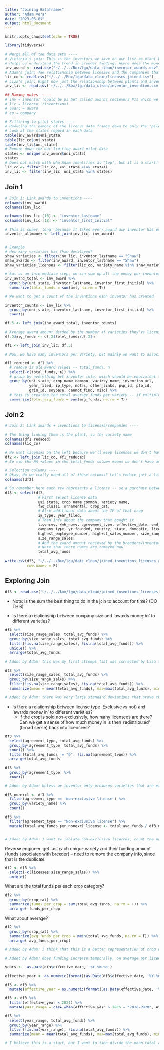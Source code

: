 ---
title: "Joining Dataframes"
author: "Adam Vera"
date: "2023-06-05"
output: html_document
---

```{r setup, include=FALSE}
knitr::opts_chunk$set(echo = TRUE)
```

```{r}
library(tidyverse)

# Merge all of the data sets ----
# Victoria's join: This is the inventors we have on our list as plant breeders, and all of the awards they've ever gotten. This is interesting on its own and hasn't been explore yet
# Helps us understand the trend in breeder funding: Where does the money come from?
inv_award <- read.csv("~/../../Box/lgu/data_clean/inventor_awards.csv")
# Adam's join: The relationship between licenses and the companies that buy those liceses
lic_co <- read.csv("~/../../Box/lgu/data_clean/licenses_joined.csv")
# Liza's join: Right now just the relationship between plants and inventors -- not that interesting until I get further details about the plants
inv_lic <- read.csv('~/../../Box/lgu/data_clean/inventor_invention.csv')
```

```{r}
## Naming notes -----
# inv = inventor (could be pi but called awards recievers PIs which we didnt like)
# lic = license (/inventions)
# award = award
# co = company

# Filtering to pilot states ----
# Reducing the number of the license data frames down to only the 'pilot' data for the states that we currently have clean award data for (I have about twice as much data but it is not clean still)
# Look at the states repped in each data
table(inv_award$uni_state)
table(lic_co$uni_state)
table(inv_lic$uni_state)
# Reduce down the our limiting award pilot data
states <- unique(inv_award$uni_state)
states
# Does not match with who Adam identifies as "top", but it is a start!
lic_co <- filter(lic_co, uni_state %in% states)
inv_lic <- filter(inv_lic, uni_state %in% states)
```

## Join 1
```{r}
# Join 1: Link awards to inventions ----
colnames(inv_award)
colnames(inv_lic)

colnames(inv_lic)[16] <- "inventor_lastname"
colnames(inv_lic)[18] <- "inventor_first_initial"

# This is super 'long' because it takes every award any inventor has ever gotten, and associates it with every plant they've ever bred. Cleaning and playing with time frames here is defnitely something of interest for the future
inventor_allmoney <- left_join(inv_lic, inv_award)


# Example
# How many varieties has Shaw developed?
shaw_varieties <- filter(inv_lic, inventor_lastname == "Shaw")
shaw_awards <- filter(inv_award, inventor_lastname == "Shaw")
shaw_varieties_licenses <- filter(lic_co, variety_name %in% shaw_varieties$variety_name)

# But as an intermediate step, we can sum up all the money per inventor so that our join doesnt blow up
inv_award_total <- inv_award %>% 
  group_by(uni_state, inventor_lastname, inventor_first_initial) %>% 
  summarize(total_funds = sum(amt, na.rm = T))

# We want to get a count of the inventions each inventor has created

inventor_counts <- inv_lic %>% 
  group_by(uni_state, inventor_lastname, inventor_first_initial) %>% 
  count()

df.5 <- left_join(inv_award_total, inventor_counts)

# Average award amount divded by the number of varieties they've licensed
df.5$avg_funds <- df.5$total_funds/df.5$n

df1 <- left_join(inv_lic, df.5)

# Now, we have many inventors per variety, but mainly we want to associate a sum of money with the variety now. SO we can cut inventor out, in a way, and just get one value per variety

df1_reduced <- df1 %>% 
  # remove is old award values -- total_funds, n
  select(-c(total_funds, n)) %>% 
  # group by everything but inventor info, which should be equivalent to each invention
  group_by(uni_state, crop_name_common, variety_name, invention_url, 
           year_filed, ip_type, notes, other_links, pvp_id, pto_id, 
           grin_id, soybase, cannot_find, misc) %>%
  # this is creating the total average funds per variety -- if multiple inventor it will sum, if only one inventor is will remain the same (sum with itself)
  summarize(total_avg_funds = sum(avg_funds, na.rm = T))
```

## Join 2
```{r}
# Join 2: Link awards + inventions to licenses/companies ----

# The thing linking them is the plant, so the variety name
colnames(df1_reduced)
colnames(lic_co)

# We want licenses on the left because we'll keep licenses we don't have inventor data for
df2 <- left_join(lic_co, df1_reduced)
# So now the NA values in the total_funds column means we don't have any data for those

# Selection columns ----
# Okay, do we really need all of these columns? Let's reduce just a little
colnames(df2)

# So remember here each row represents a license -- so a purchase between a university's variety and a company/other.
df3 <- select(df2, 
               # First select license data
               uni_state, crop_name_common, variety_name,
               fao_class1, ornamental, crop_cat,
               # Also additional data about the IP of that crop
               ip_type, year_filed, 
               # Then info about the company that bought it
               licensee, dnb_name, agreement_type, effective_date, end_date,
               company_type, yr_founded, country, state, domestic, licensee_type,
               highest_employee_number, highest_sales_number, size_range_employee,
               size_range_sales,
               # And the award amount recieved by the breeders/inventors associated
               # Note that there names are removed now
               total_avg_funds
                )
write.csv(df3, "~/../../Box/lgu/data_clean/joined_inventions_licenses_awardstotal.csv",
          row.names = F)
```

## Exploring Join
```{r}
df3 <- read.csv("~/../../Box/lgu/data_clean/joined_inventions_licenses_awardstotal.csv")
```

* Note: Is the sum the best thing to do in the join to account for time? (DO THIS)

<!--- Summing average inventor funds assigns a value to each variety based on the total amount of funds the inventor received in their career. Funds are averaged over the number of projects they worked on. The variety value is the total funds from every inventor that worked on that specific variety.--->
* Is there a relationship between company size and 'awards money in' to different varieties?  
```{r, eval=FALSE}
df3 %>%
  select(size_range_sales, total_avg_funds) %>%
  group_by(size_range_sales, total_avg_funds) %>%
  filter(!is.na(size_range_sales), !is.na(total_avg_funds)) %>%
  unique() %>%
  arrange(total_avg_funds)

# Added by Adam: this was my first attempt that was corrected by Liza to become the chunk below
```

```{r}
df3 %>%
  select(size_range_sales, total_avg_funds) %>%
  group_by(size_range_sales) %>%
  filter(!is.na(size_range_sales), !is.na(total_avg_funds)) %>%
  summarize(mean = mean(total_avg_funds), max=max(total_avg_funds), min=min(total_avg_funds), sd=sd(total_avg_funds))

# Added by Adam: there was very large standard deviations that prove the means to be statistically insignificant at the moment.
```

* Is there a relationship between license type (Exclusive vs not) and 'awards money in' to different varieties?  
  * If the crop is sold non-exclusively, how many licensees are there? Can we get a sense of how much money in is then 'redistributed' (broad sense) back into licensees? 

```{r}
df3 %>%
  select(agreement_type, total_avg_funds) %>%
  group_by(agreement_type, total_avg_funds) %>%
  count() %>%
  filter(total_avg_funds != "0", !is.na(agreement_type)) %>%
  arrange(total_avg_funds)

df3 %>%
  group_by(agreement_type) %>%
  count()

# Added by Adam: Unless an inventor only produces varieties that are exclusive, averaging their funds takes away potential weight given to varieties sold exclusively. This disallows us to know whether an exclusively licensed variety was funded more.
```

```{r}
df3_nonexcl <- df3 %>%
  filter(agreement_type == "Non-exclusive license") %>%
  group_by(variety_name) %>%
  count()

df3 %>%
  filter(agreement_type == "Non-exclusive license") %>%
  mutate(total_avg_funds_per_nonexcl_license <- total_avg_funds / df3_nonexcl$n)


# Added by Adam: I want to isolate non-exclusive licenses, count the number of non-exclusive licenses per variety, and divide the total_avg_sales for each variety by the number of non-exclusive licenses.
```


Reverse engineer: get just each unique variety and their funding amount (funds associated with breeder) -- need to remove the company info, since that is the duplicate

```{r}
df2 <- df3 %>% 
  select(-c(licensee:size_range_sales)) %>% 
  unique()
```

What are the total funds per each crop category?

```{r}
df2 %>% 
  group_by(crop_cat) %>% 
  summarize(funds_per_crop = sum(total_avg_funds, na.rm = T)) %>% 
  arrange(-funds_per_crop)
```

What about average?

```{r}
df2 %>% 
  group_by(crop_cat) %>% 
  summarize(avg_funds_per_crop = mean(total_avg_funds, na.rm = T)) %>% 
  arrange(-avg_funds_per_crop)

# Added by Adam: I think that this is a better representation of crop worth.
```

```{r}
# Added by Adam: does funding increase temporally, on average per license?

years <-  as.Date(df3$effective_date, '%Y-%m-%d')

effective_year <- as.numeric(format((as.Date(df3$effective_date, '%Y-%m-%d')),'%Y'))

df3 <- df3 %>%
  mutate(effective_year = as.numeric(format((as.Date(effective_date, '%Y-%m-%d')),'%Y')))

df3 <- df3 %>%
  filter(effective_year < 2021) %>%
  mutate(year_range = case_when(effective_year > 2015 ~ "2016-2020", effective_year > 2010 ~ "2011-2015", effective_year > 2005 ~ "2006-2010", effective_year > 2000 ~ "2001-2005", effective_year > 1995 ~ "1996-2000", TRUE ~ "Older"))

df3 %>%
  select(year_range, total_avg_funds) %>%
  group_by(year_range) %>%
  filter(!is.na(year_range), !is.na(total_avg_funds)) %>%
  summarize(mean = mean(total_avg_funds), max=max(total_avg_funds), min=min(total_avg_funds), sd=sd(total_avg_funds))

# I believe this is a start, but I want to then divide the mean total_avg_funds by the number of licenses in each year range to determine the average value of licenses per year range. This could be broken down further by crop type. We could also adjust for inflation if need be.

```

